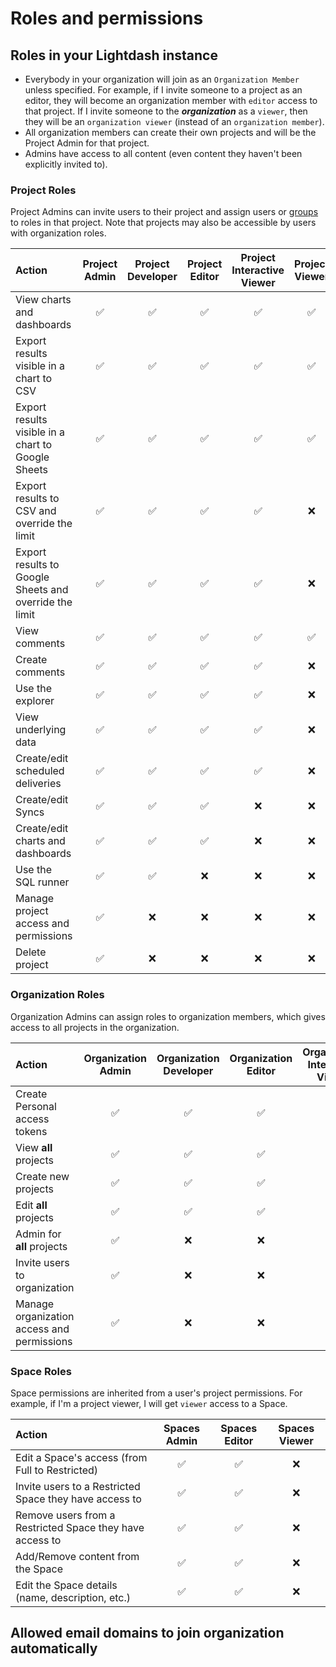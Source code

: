 
# Roles and permissions

## Roles in your Lightdash instance

-   Everybody in your organization will join as an `Organization Member` unless specified. For example, if I invite someone to a project as an editor, they will become an organization member with `editor` access to that project. If I invite someone to the **_organization_** as a `viewer`, then they will be an `organization viewer` (instead of an `organization member`).
-   All organization members can create their own projects and will be the Project Admin for that project.
-   Admins have access to all content (even content they haven't been explicitly invited to).

### Project Roles

Project Admins can invite users to their project and assign users or [groups](/references/groups.mdx) to roles in that project. Note that projects may also be
accessible by users with organization roles.

| Action                                                 | Project Admin | Project Developer | Project Editor | Project Interactive Viewer | Project Viewer |
| :----------------------------------------------------- | :-----------: | :---------------: | :------------: | :------------------------: | :------------: |
| View charts and dashboards                             |      ✅       |        ✅         |       ✅       |             ✅             |       ✅       |
| Export results visible in a chart to CSV               |      ✅       |        ✅         |       ✅       |             ✅             |       ✅       |
| Export results visible in a chart to Google Sheets     |      ✅       |        ✅         |       ✅       |             ✅             |       ✅       |
| Export results to CSV and override the limit           |      ✅       |        ✅         |       ✅       |             ✅             |       ❌       |
| Export results to Google Sheets and override the limit |      ✅       |        ✅         |       ✅       |             ✅             |       ❌       |
| View comments                                          |      ✅       |        ✅         |       ✅       |             ✅             |       ✅       |
| Create comments                                        |      ✅       |        ✅         |       ✅       |             ✅             |       ❌       |
| Use the explorer                                       |      ✅       |        ✅         |       ✅       |             ✅             |       ❌       |
| View underlying data                                   |      ✅       |        ✅         |       ✅       |             ✅             |       ❌       |
| Create/edit scheduled deliveries                       |      ✅       |        ✅         |       ✅       |             ✅             |       ❌       |
| Create/edit Syncs                                      |      ✅       |        ✅         |       ✅       |             ❌             |       ❌       |
| Create/edit charts and dashboards                      |      ✅       |        ✅         |       ✅       |             ❌             |       ❌       |
| Use the SQL runner                                     |      ✅       |        ✅         |       ❌       |             ❌             |       ❌       |
| Manage project access and permissions                  |      ✅       |        ❌         |       ❌       |             ❌             |       ❌       |
| Delete project                                         |      ✅       |        ❌         |       ❌       |             ❌             |       ❌       |

### Organization Roles

Organization Admins can assign roles to organization members, which gives access to all projects in the organization.

| Action                                     | Organization Admin | Organization Developer | Organization Editor | Organization Interactive Viewer | Organization Viewer | Organization Member |
| :----------------------------------------- | :----------------: | :--------------------: | :-----------------: | :-----------------------------: | :-----------------: | :-----------------: |
| Create Personal access tokens              |         ✅         |           ✅           |         ✅          |               ✅                |         ✅          |         ✅          |
| View **all** projects                      |         ✅         |           ✅           |         ✅          |               ✅                |         ✅          |         ❌          |
| Create new projects                        |         ✅         |           ✅           |         ✅          |               ✅                |         ❌          |         ❌          |
| Edit **all** projects                      |         ✅         |           ✅           |         ✅          |               ❌                |         ❌          |         ❌          |
| Admin for **all** projects                 |         ✅         |           ❌           |         ❌          |               ❌                |         ❌          |         ❌          |
| Invite users to organization               |         ✅         |           ❌           |         ❌          |               ❌                |         ❌          |         ❌          |
| Manage organization access and permissions |         ✅         |           ❌           |         ❌          |               ❌                |         ❌          |         ❌          |

### Space Roles

Space permissions are inherited from a user's project permissions. For example, if I'm a project viewer, I will get `viewer` access to a Space.

| Action                                                   | Spaces Admin | Spaces Editor | Spaces Viewer |
| :------------------------------------------------------- | :----------: | :-----------: | :-----------: |
| Edit a Space's access (from Full to Restricted)          |      ✅      |      ✅       |      ❌       |
| Invite users to a Restricted Space they have access to   |      ✅      |      ✅       |      ❌       |
| Remove users from a Restricted Space they have access to |      ✅      |      ✅       |      ❌       |
| Add/Remove content from the Space                        |      ✅      |      ✅       |      ❌       |
| Edit the Space details (name, description, etc.)         |      ✅      |      ✅       |      ❌       |

## Allowed email domains to join organization automatically

<AllowedEmailDomains />
